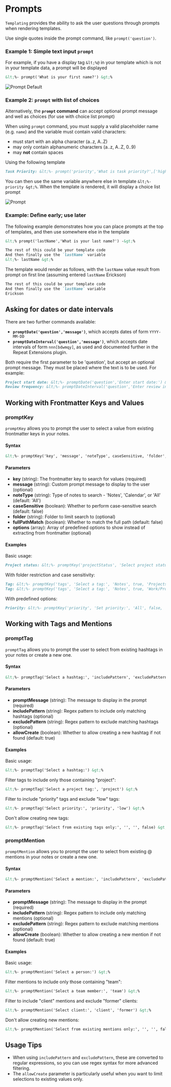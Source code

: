 

# Prompts

`Templating` provides the ability to ask the user questions through prompts when rendering templates.

<Callout
  type="warning"
  title="Single Quotes">

Use single quotes inside the prompt command, like `prompt('question')`. 

</Callout>

### Example 1: Simple text input `prompt`

For example, if you have a display tag `&lt;%@` in your template which is not in your template data, a prompt will be displayed

```markdown
&lt;%- prompt('What is your first name?') &gt;%
```

<img src={promptdefault.src} alt="Prompt Default" />

### Example 2: `prompt` with list of choices

Alternatively, the **`prompt` command** can accept optional prompt message and well as choices (for use with choice list prompt)

<Callout
  type="warning"
  title="PROMPT PLACEHOLDER">

When using <code>prompt</code> command, you must supply a valid placeholder name (e.g. <code>name</code>) and the variable must contain valid characters:

<ul>
  <li>must start with an alpha character (a..z, A..Z)</li>
  <li>may only contain alphanumeric characters (a..z, A..Z, 0..9)</li>
  <li>
    may <b>not</b> contain spaces
  </li>
</ul>

</Callout>

Using the following template

```markdown
Task Priority: &lt;%- prompt('priority','What is task priority?',['high','medium','low']) &gt;%
```

You can then use the same variable anywhere else in template `&lt;%- priority &gt;%`. When the template is rendered, it will display a choice list prompt

<img src={prompt2.src} alt="Prompt" />

### Example: Define early; use later

The following example demonstrates how you can place prompts at the top of templates, and then use somewhere else in the template

```markdown
&lt;% prompt('lastName','What is your last name?') -&gt;%

The rest of this could be your template code
And then finally use the `lastName` variable
&lt;%- lastName &gt;%
```

The template would render as follows, with the `lastName` value result from prompt on first line (assuming entered `lastName` Erickson)

```markdown
The rest of this could be your template code
And then finally use the `lastName` variable
Erickson
```

## Asking for dates or date intervals

There are two further commands available:

- **`promptDate('question','message')`**, which accepts dates of form `YYYY-MM-DD`
- **`promptDateInterval('question','message')`**, which accepts date intervals of form `nnn[bdwmqy]`, as used and documented further in the <Link href="../jgclark.RepeatExtensions">Repeat Extensions</Link> plugin.

Both require the first parameter to be 'question', but accept an optional prompt message. They must be placed where the text is to be used. For example:

```markdown
Project start date: &lt;%- promptDate('question','Enter start date:') &gt;%
Review frequency: &lt;%- promptDateInterval('question','Enter review interval:') &gt;%
```

## Working with Frontmatter Keys and Values

### promptKey

`promptKey` allows you to prompt the user to select a value from existing frontmatter keys in your notes.

#### Syntax

```markdown
&lt;%- promptKey('key', 'message', 'noteType', caseSensitive, 'folder', fullPathMatch, ['options']) &gt;%
```

#### Parameters

- **key** (string): The frontmatter key to search for values (required)
- **message** (string): Custom prompt message to display to the user (optional)
- **noteType** (string): Type of notes to search - 'Notes', 'Calendar', or 'All' (default: 'All')
- **caseSensitive** (boolean): Whether to perform case-sensitive search (default: false)
- **folder** (string): Folder to limit search to (optional)
- **fullPathMatch** (boolean): Whether to match the full path (default: false)
- **options** (array): Array of predefined options to show instead of extracting from frontmatter (optional)

#### Examples

Basic usage:
```markdown
Project status: &lt;%- promptKey('projectStatus', 'Select project status:') &gt;%
```

With folder restriction and case sensitivity:
```markdown
Tag: &lt;%- promptKey('tags', 'Select a tag:', 'Notes', true, 'Projects') &gt;%
Tag: &lt;%- promptKey('tags', 'Select a tag:', 'Notes', true, 'Work/Projects/Clients', true) &gt;%
```

With predefined options:
```markdown
Priority: &lt;%- promptKey('priority', 'Set priority:', 'All', false, '', false, ['High', 'Medium', 'Low']) &gt;%
```

## Working with Tags and Mentions

### promptTag

`promptTag` allows you to prompt the user to select from existing hashtags in your notes or create a new one.

#### Syntax

```markdown
&lt;%- promptTag('Select a hashtag:', 'includePattern', 'excludePattern', allowCreate) &gt;%
```

#### Parameters

- **promptMessage** (string): The message to display in the prompt (required)
- **includePattern** (string): Regex pattern to include only matching hashtags (optional)
- **excludePattern** (string): Regex pattern to exclude matching hashtags (optional)
- **allowCreate** (boolean): Whether to allow creating a new hashtag if not found (default: true)

#### Examples

Basic usage:
```markdown
&lt;%- promptTag('Select a hashtag:') &gt;%
```

Filter tags to include only those containing "project":
```markdown
&lt;%- promptTag('Select a project tag:', 'project') &gt;%
```

Filter to include "priority" tags and exclude "low" tags:
```markdown
&lt;%- promptTag('Select priority:', 'priority', 'low') &gt;%
```

Don't allow creating new tags:
```markdown
&lt;%- promptTag('Select from existing tags only:', '', '', false) &gt;%
```

### promptMention

`promptMention` allows you to prompt the user to select from existing @ mentions in your notes or create a new one.

#### Syntax

```markdown
&lt;%- promptMention('Select a mention:', 'includePattern', 'excludePattern', allowCreate) &gt;%
```

#### Parameters

- **promptMessage** (string): The message to display in the prompt (required)
- **includePattern** (string): Regex pattern to include only matching mentions (optional)
- **excludePattern** (string): Regex pattern to exclude matching mentions (optional)
- **allowCreate** (boolean): Whether to allow creating a new mention if not found (default: true)

#### Examples

Basic usage:
```markdown
&lt;%- promptMention('Select a person:') &gt;%
```

Filter mentions to include only those containing "team":
```markdown
&lt;%- promptMention('Select a team member:', 'team') &gt;%
```

Filter to include "client" mentions and exclude "former" clients:
```markdown
&lt;%- promptMention('Select client:', 'client', 'former') &gt;%
```

Don't allow creating new mentions:
```markdown
&lt;%- promptMention('Select from existing mentions only:', '', '', false) &gt;%
```

## Usage Tips

- When using `includePattern` and `excludePattern`, these are converted to regular expressions, so you can use regex syntax for more advanced filtering.
- The `allowCreate` parameter is particularly useful when you want to limit selections to existing values only. 